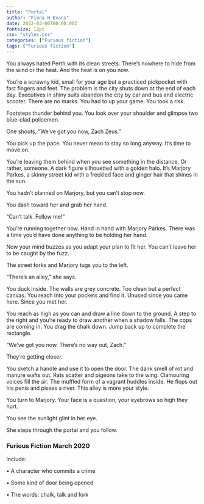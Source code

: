 ```yaml
---
title: "Portal"
author: "Fiona H Evans"
date: 2022-03-06T00:00:00Z
fontsize: 12pt
css: "styles.css"
categories: ["Furious fiction"]
tags: ["Furious fiction"]
---
```




You always hated Perth with its clean streets. There’s nowhere to hide from the wind or the heat. And the heat is on you now. 

You’re a scrawny kid, small for your age but a practiced pickpocket with fast fingers and feet. The problem is the city shuts down at the end of each day. Executives in shiny suits abandon the city by car and bus and electric scooter. There are no marks. You had to up your game. You took a risk. 

Footsteps thunder behind you. You look over your shoulder and glimpse two blue-clad policemen. 

One shouts, “We’ve got you now, Zach Zeus.”

You pick up the pace. You never mean to stay so long anyway. It’s time to move on.

You’re leaving them behind when you see something in the distance. Or rather, someone.
A dark figure silhouetted with a golden halo. It’s Marjory Parkes, a skinny street kid with a freckled face and ginger hair that shines in the sun.

You hadn’t planned on Marjory, but you can’t stop now. 

You dash toward her and grab her hand.

“Can’t talk. Follow me!”

You’re running together now. Hand in hand with Marjory Parkes. There was a time you’d have done anything to be holding her hand. 

Now your mind buzzes as you adapt your plan to fit her. You can’t leave her to be caught by the fuzz. 

The street forks and Marjory tugs you to the left.

“There’s an alley,” she says. 

You duck inside. The walls are grey concrete. Too clean but a perfect canvas. You reach into your pockets and find it. Unused since you came here. Since you met her. 

You reach as high as you can and draw a line down to the ground. A step to the right and you’re ready to draw another when a shadow falls. The cops are coming in. 
You drag the chalk down. Jump back up to complete the rectangle. 

“We’ve got you now. There’s no way out, Zach.” 

They’re getting closer. 

You sketch a handle and use it to open the door. The dank smell of rot and manure wafts out. Rats scatter and pigeons take to the wing. Clamouring voices fill the air. The muffled form of a vagrant huddles inside. He flops out his penis and pisses a river. This alley is more your style.  

You turn to Marjory. Your face is a question, your eyebrows so high they hurt.

You see the sunlight glint in her eye. 

She steps through the portal and you follow. 


### Furious Fiction March 2020

Include:

•	A character who commits a crime

•	Some kind of door being opened

•	The words: chalk, talk and fork


